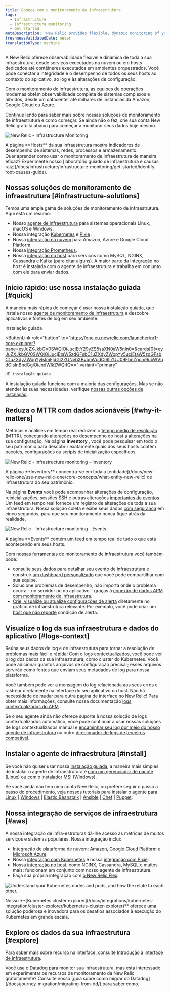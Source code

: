 ```yaml
---
title: Comece com o monitoramento de infraestrutura
tags:
  - Infrastructure
  - Infrastructure monitoring
  - Get started
metaDescription: 'New Relic provides flexible, dynamic monitoring of your entire infrastructure. Learn about features, installation, and use cases.'
freshnessValidatedDate: never
translationType: machine
---
```






A New Relic oferece observabilidade flexível e dinâmica de toda a sua infraestrutura, desde serviços executados na nuvem ou em hosts dedicados até contêineres executados em ambientes orquestrados. Você pode conectar a integridade e o desempenho de todos os seus hosts ao contexto do aplicativo, ao log e às alterações de configuração.

Com o monitoramento de infraestrutura, as equipes de operações modernas obtêm observabilidade completa de sistemas complexos e híbridos, desde um datacenter até milhares de instâncias da Amazon, Google Cloud ou Azure.

Continue lendo para saber mais sobre nossas soluções de monitoramento de infraestrutura e como começar. Se ainda não o fez, crie sua conta New Relic gratuita abaixo para começar a monitorar seus dados hoje mesmo.

<InlineSignup/>

<img
  title="New Relic - Infrastructure Monitoring"
  alt="New Relic - Infrastructure Monitoring"
  src={infrastructureMainUi}
/>

<figcaption>
  A página <DoNotTranslate>**Hosts**</DoNotTranslate> da sua infraestrutura mostra indicadores de desempenho de sistemas, redes, processos e armazenamento.
</figcaption>

<Callout variant="tip">
  Quer aprender como usar o monitoramento de infraestrutura de maneira eficaz? Experimente nosso [laboratório guiado de infraestrutura e causas raiz](/docs/infrastructure/infrastructure-monitoring/get-started/identify-root-causes-guide).
</Callout>

## Nossas soluções de monitoramento de infraestrutura [#infrastructure-solutions]

Temos uma ampla gama de soluções de monitoramento de infraestrutura. Aqui está um resumo:

* Nosso [agente de infraestrutura](/docs/infrastructure/install-infrastructure-agent/get-started/install-infrastructure-agent) para sistemas operacionais Linux, macOS e Windows.
* Nossa integração [Kubernetes](/docs/kubernetes-pixie/kubernetes-integration/installation/kubernetes-integration-install-configure) e [Pixie](/docs/kubernetes-pixie/auto-telemetry-pixie/get-started-auto-telemetry-pixie) .
* Nossa [integração na nuvem](/docs/infrastructure/infrastructure-integrations/get-started/introduction-infrastructure-integrations/#cloud-integrations) para Amazon, Azure e Google Cloud Platform.
* Nossa [integração Prometheus](/docs/infrastructure/prometheus-integrations/get-started/send-prometheus-metric-data-new-relic).
* Nossa [integração no host](/docs/infrastructure/infrastructure-integrations/get-started/introduction-infrastructure-integrations/#on-host-integrations) para serviços como MySQL, NGINX, Cassandra e Kafka (para citar alguns). A maior parte da integração no host é instalada com o agente de infraestrutura e trabalha em conjunto com ele para enviar dados.

## Início rápido: use nossa instalação guiada [#quick]

A maneira mais rápida de começar é usar nossa instalação guiada, que instala nosso [agente de monitoramento de infraestrutura](/docs/infrastructure/install-infrastructure-agent/get-started/install-infrastructure-agent) e descobre aplicativos e fontes de log em seu ambiente.

<ButtonGroup>
  <ButtonLink
    role="button"
    to="https://one.newrelic.com/launcher/nr1-core.explorer?pane=eyJuZXJkbGV0SWQiOiJucjEtY29yZS5saXN0aW5nIn0=&cards[0]=eyJuZXJkbGV0SWQiOiJucjEtaW5zdGFsbC1uZXdyZWxpYy5ucjEtaW5zdGFsbC1uZXdyZWxpYyIsImFjdGl2ZUNvbXBvbmVudCI6IlZUU09FbnZpcm9ubWVudCIsInBhdGgiOiJndWlkZWQifQ=="
    variant="primary"
  >
    Instalação guiada
  </ButtonLink>

  <ButtonLink
    role="button"
    to="https://one.eu.newrelic.com/launcher/nr1-core.explorer?pane=eyJuZXJkbGV0SWQiOiJucjEtY29yZS5saXN0aW5nIn0=&cards[0]=eyJuZXJkbGV0SWQiOiJucjEtaW5zdGFsbC1uZXdyZWxpYy5ucjEtaW5zdGFsbC1uZXdyZWxpYyIsImFjdGl2ZUNvbXBvbmVudCI6IlZUU09FbnZpcm9ubWVudCIsInBhdGgiOiJndWlkZWQifQ=="
    variant="primary"
  >
    UE instalação guiada
  </ButtonLink>
</ButtonGroup>

A instalação guiada funciona com a maioria das configurações. Mas se não atender às suas necessidades, verifique [nossas outras opções de instalação](#install).

## Reduza o MTTR com dados acionáveis [#why-it-matters]

Métricas e análises em tempo real reduzem o [tempo médio de resolução](https://newrelic.com/devops/how-to-reduce-mttr) (MTTR), conectando alterações no desempenho do host a alterações na sua configuração. Na página <DoNotTranslate>**Inventory**</DoNotTranslate> , você pode pesquisar em todo o seu patrimônio para descobrir exatamente quais dos seus hosts contêm pacotes, configurações ou scripts de inicialização específicos.

<img
  title="New Relic - Infrastructure monitoring - Inventory"
  alt="New Relic - Infrastructure monitoring - Inventory"
  src={infrastructureInventory}
/>

<figcaption>
  A página <DoNotTranslate>**Inventory**</DoNotTranslate> concentra-se em toda a [entidade](/docs/new-relic-one/use-new-relic-one/core-concepts/what-entity-new-relic) de infraestrutura do seu patrimônio.
</figcaption>

Na página <DoNotTranslate>**Events**</DoNotTranslate> você pode acompanhar alterações de configuração, reinicializações, sessões SSH e outras alterações [importantes de eventos](/docs/infrastructure-events-page#types) . Um feed em tempo real fornece um registro de alterações de toda a sua infraestrutura. Nossa solução coleta e exibe seus dados [com segurança](/docs/infrastructure/new-relic-infrastructure/getting-started/infrastructure-security) em cinco segundos, para que seu monitoramento nunca fique atrás da realidade.

<img
  title="New Relic - Infrastructure monitoring - Events"
  alt="New Relic - Infrastructure monitoring - Events"
  src={infrastructureEvents}
/>

<figcaption>
  A página <DoNotTranslate>**Events**</DoNotTranslate> contém um feed em tempo real de tudo o que está acontecendo em seus hosts.
</figcaption>

Com nossas ferramentas de monitoramento de infraestrutura você também pode:

* [consulte seus dados](/docs/using-new-relic/data/understand-data/query-new-relic-data) para detalhar seu [evento de infraestrutura](/docs/default-infrastructure-events-attributes) e construir [um dashboard personalizado](/docs/dashboards/new-relic-one-dashboards/get-started/introduction-new-relic-one-dashboards) que você pode compartilhar com sua equipe.
* Solucione problemas de desempenho, não importa onde o problema ocorra – no servidor ou no aplicativo – graças à [conexão de dados APM com monitoramento de infraestrutura](/docs/infrastructure/new-relic-infrastructure/data-instrumentation/new-relic-apm-data-infrastructure).
* [Crie, visualize ou atualize configurações de alerta](/docs/add-edit-or-view-host-alert-information) diretamente no gráfico de infraestrutura relevante. Por exemplo, você pode criar um [host que não reporte](/docs/infrastructure/new-relic-infrastructure/configuration/create-infrastructure-host-not-reporting-condition) condição de alerta.

## Visualize o log da sua infraestrutura e dados do aplicativo [#logs-context]

Reúna seus dados de log e de infraestrutura para tornar a resolução de problemas mais fácil e rápida! Com o logs contextualizados, você pode ver o log dos dados da sua infraestrutura, como cluster do Kubernetes. Você pode adicionar quantos arquivos de configuração precisar; esses arquivos servirão como fontes que enviam seus metadados de log para nossa plataforma.

Você também pode ver a mensagem do log relacionada aos seus erros e rastrear diretamente na interface do seu aplicativo ou host. Não há necessidade de mudar para outra página de interface no New Relic! Para obter mais informações, consulte nossa documentação [logs contextualizados do APM](/docs/apm/new-relic-apm/getting-started/get-started-logs-context) .

Se o seu agente <InlinePopover type="apm"/>ainda não oferece suporte à nossa solução de logs contextualizados automático, você pode continuar a usar nossas soluções de logs contextualizados manual e [encaminhar seu log por meio do nosso agente de infraestrutura](/docs/logs/forward-logs/forward-your-logs-using-infrastructure-agent/) ou outro [direcionador de logs de terceiros compatível](/docs/logs/forward-logs/enable-log-management-new-relic).

## Instalar o agente de infraestrutura [#install]

Se você não quiser usar nossa [instalação guiada](#quick), a maneira mais simples de instalar o agente de infraestrutura é [com um gerenciador de pacote](/docs/infrastructure/install-configure-manage-infrastructure/linux-installation/install-infrastructure-linux-using-package-manager) (Linux) ou com o [instalador MSI](/docs/infrastructure/install-configure-manage-infrastructure/windows-installation/install-infrastructure-windows-server-using-msi-installer) (Windows).

Se você ainda não tem uma conta New Relic, ou prefere seguir o passo a passo do procedimento, veja nossos tutoriais para instalar o agente para [Linux](/docs/infrastructure/install-configure-manage-infrastructure/linux-installation/install-infrastructure-linux-using-package-manager) \| [Windows](/docs/infrastructure/new-relic-infrastructure/installation/install-infrastructure-windows-server) \| [Elastic Beanstalk](/docs/infrastructure/new-relic-infrastructure/installation/install-infrastructure-agent-aws-elastic-beanstalk) \| [Ansible](/docs/infrastructure/new-relic-infrastructure/config-management-tools/configure-new-relic-infrastructure-using-ansible) \| [Chef](/docs/infrastructure/new-relic-infrastructure/config-management-tools/configure-new-relic-infrastructure-using-chef) \| [Puppet](/docs/infrastructure/new-relic-infrastructure/config-management-tools/configure-new-relic-infrastructure-puppet).

## Nossa integração de serviços de infraestrutura [#aws]

A nossa integração de infra-estruturas dá-lhe acesso às métricas de muitos serviços e sistemas populares. Nossa integração inclui:

* Integração de plataforma de nuvem: [Amazon](/docs/infrastructure/amazon-integrations/aws-integrations-list), [Google Cloud Platform](/docs/integrations/google-cloud-platform-integrations) e [Microsoft Azure](/docs/infrastructure/microsoft-azure-integrations/azure-integrations-list).
* Nossa [integração com Kubernetes](/docs/kubernetes-pixie/kubernetes-integration/installation/kubernetes-integration-install-configure) e nossa [integração com Pixie](/docs/kubernetes-pixie/auto-telemetry-pixie/get-started-auto-telemetry-pixie).
* Nossa [integração no host](/docs/infrastructure/host-integrations/host-integrations-list), como NGINX, Cassandra, MySQL e muitos mais: funcionam em conjunto com nosso agente de infraestrutura.
* Faça sua própria integração com [o New Relic Flex](/docs/introduction-new-relics-flex-integration).

<img
  title="NR_Cluster_Explorer.png"
  alt="Understand your Kubernetes nodes and pods, and how the relate to each other. "
  src={infrastructurek8ClusterExplorer}
/>

<figcaption>
  Nosso <DoNotTranslate>**[Kubernetes cluster explorer](/docs/integrations/kubernetes-integration/cluster-explorer/kubernetes-cluster-explorer)**</DoNotTranslate> oferece uma solução poderosa e inovadora para os desafios associados à execução do Kubernetes em grande escala.
</figcaption>

## Explore os dados da sua infraestrutura [#explore]

Para saber mais sobre recurso na interface, consulte [Introdução à interface de infraestrutura](/docs/infrastructure/infrastructure-ui-pages/infra-ui-overview).

<Callout variant="tip">
  Você usa o Datadog para monitor sua infraestrutura, mas está interessado em experimentar os recursos de monitoramento da New Relic gratuitamente? Consulte nosso [guia sobre como migrar do Datadog](/docs/journey-migration/migrating-from-dd/) para saber como.
</Callout>